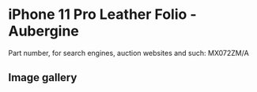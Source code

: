 
# iPhone 11 Pro Leather Folio - Aubergine

Part number, for search engines, auction websites and such: MX072ZM/A

## Image gallery

<div style={{ width: '100%', maxWidth: '768px' }}>
<GalleryComponent
    images={[
      {
        original: "/everysource/MX072.webp",
        thumbnail: "/everypreview/MX072.webp",
      },
      {
        original: "/everysource/MX072_AV1.webp",
        thumbnail: "/everypreview/MX072_AV1.webp",
      },
      {
        original: "/everysource/MX072_AV2.webp",
        thumbnail: "/everypreview/MX072_AV2.webp",
      },
      {
        original: "/everysource/MX072_AV3.webp",
        thumbnail: "/everypreview/MX072_AV3.webp",
      },
      {
        original: "/everysource/MX072_AV4.webp",
        thumbnail: "/everypreview/MX072_AV4.webp",
      },
      {
        original: "/everysource/MX072_AV5.webp",
        thumbnail: "/everypreview/MX072_AV5.webp",
      }
    ]}
  />
</div>